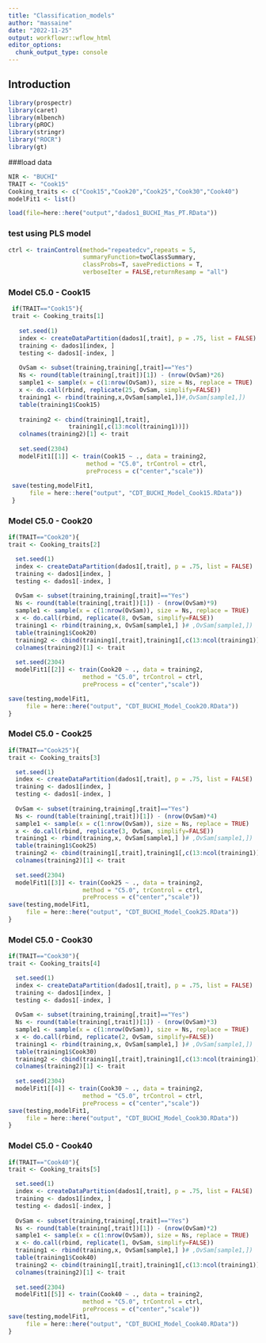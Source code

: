 ```yaml
---
title: "Classification_models"
author: "massaine"
date: "2022-11-25"
output: workflowr::wflow_html
editor_options:
  chunk_output_type: console
---
```


## Introduction

```r
library(prospectr)
library(caret)
library(mlbench)
library(pROC)
library(stringr)
library("ROCR")
library(gt)
```

###load data
```r
NIR <- "BUCHI"
TRAIT <- "Cook15"
Cooking_traits <- c("Cook15","Cook20","Cook25","Cook30","Cook40")
modelFit1 <- list()

load(file=here::here("output","dados1_BUCHI_Mas_PT.RData"))

```

### test using PLS model
```r
ctrl <- trainControl(method="repeatedcv",repeats = 5,
                     summaryFunction=twoClassSummary, 
                     classProbs=T, savePredictions = T,
                     verboseIter = FALSE,returnResamp = "all") 
```

### Model C5.0 - Cook15
```r
 if(TRAIT=="Cook15"){
 trait <- Cooking_traits[1]
 
   set.seed(1)
   index <- createDataPartition(dados1[,trait], p = .75, list = FALSE)
   training <- dados1[index, ]
   testing <- dados1[-index, ]
   
   OvSam <- subset(training,training[,trait]=="Yes")
   Ns <- round(table(training[,trait])[1]) - (nrow(OvSam)*26) 
   sample1 <- sample(x = c(1:nrow(OvSam)), size = Ns, replace = TRUE)
   x <- do.call(rbind, replicate(25, OvSam, simplify=FALSE))
   training1 <- rbind(training,x,OvSam[sample1,])#,OvSam[sample1,])
   table(training1$Cook15)
   
   training2 <- cbind(training1[,trait],
                 training1[,c(13:ncol(training1))])
   colnames(training2)[1] <- trait
   
   set.seed(2304)
   modelFit1[[1]] <- train(Cook15 ~ ., data = training2, 
                      method = "C5.0", trControl = ctrl, 
                      preProcess = c("center","scale"))
 
 save(testing,modelFit1, 
      file = here::here("output", "CDT_BUCHI_Model_Cook15.RData"))
 }
```

### Model C5.0 - Cook20
```r
if(TRAIT=="Cook20"){
trait <- Cooking_traits[2]

  set.seed(1)
  index <- createDataPartition(dados1[,trait], p = .75, list = FALSE)
  training <- dados1[index, ]
  testing <- dados1[-index, ]
  
  OvSam <- subset(training,training[,trait]=="Yes")
  Ns <- round(table(training[,trait])[1]) - (nrow(OvSam)*9) 
  sample1 <- sample(x = c(1:nrow(OvSam)), size = Ns, replace = TRUE)
  x <- do.call(rbind, replicate(8, OvSam, simplify=FALSE))
  training1 <- rbind(training,x, OvSam[sample1,] )# ,OvSam[sample1,])
  table(training1$Cook20)
  training2 <- cbind(training1[,trait],training1[,c(13:ncol(training1))])
  colnames(training2)[1] <- trait
  
  set.seed(2304)
  modelFit1[[2]] <- train(Cook20 ~ ., data = training2, 
                     method = "C5.0", trControl = ctrl, 
                     preProcess = c("center","scale"))

save(testing,modelFit1, 
     file = here::here("output", "CDT_BUCHI_Model_Cook20.RData"))
}
```

### Model C5.0 - Cook25
```r
if(TRAIT=="Cook25"){
trait <- Cooking_traits[3]

  set.seed(1)
  index <- createDataPartition(dados1[,trait], p = .75, list = FALSE)
  training <- dados1[index, ]
  testing <- dados1[-index, ]
  
  OvSam <- subset(training,training[,trait]=="Yes")
  Ns <- round(table(training[,trait])[1]) - (nrow(OvSam)*4) 
  sample1 <- sample(x = c(1:nrow(OvSam)), size = Ns, replace = TRUE)
  x <- do.call(rbind, replicate(3, OvSam, simplify=FALSE))
  training1 <- rbind(training,x, OvSam[sample1,] )# ,OvSam[sample1,])
  table(training1$Cook25)
  training2 <- cbind(training1[,trait],training1[,c(13:ncol(training1))])
  colnames(training2)[1] <- trait
  
  set.seed(2304)
  modelFit1[[3]] <- train(Cook25 ~ ., data = training2, 
                     method = "C5.0", trControl = ctrl, 
                     preProcess = c("center","scale"))
save(testing,modelFit1, 
     file = here::here("output", "CDT_BUCHI_Model_Cook25.RData"))
}
```

### Model C5.0 - Cook30
```r
if(TRAIT=="Cook30"){
trait <- Cooking_traits[4]

  set.seed(1)
  index <- createDataPartition(dados1[,trait], p = .75, list = FALSE)
  training <- dados1[index, ]
  testing <- dados1[-index, ]
  
  OvSam <- subset(training,training[,trait]=="Yes")
  Ns <- round(table(training[,trait])[1]) - (nrow(OvSam)*3) 
  sample1 <- sample(x = c(1:nrow(OvSam)), size = Ns, replace = TRUE)
  x <- do.call(rbind, replicate(2, OvSam, simplify=FALSE))
  training1 <- rbind(training,x, OvSam[sample1,] )# ,OvSam[sample1,])
  table(training1$Cook30)
  training2 <- cbind(training1[,trait],training1[,c(13:ncol(training1))])
  colnames(training2)[1] <- trait
 
  set.seed(2304)
  modelFit1[[4]] <- train(Cook30 ~ ., data = training2, 
                     method = "C5.0", trControl = ctrl, 
                     preProcess = c("center","scale"))
save(testing,modelFit1, 
     file = here::here("output", "CDT_BUCHI_Model_Cook30.RData"))
}
```


### Model C5.0 - Cook40
```r
if(TRAIT=="Cook40"){
trait <- Cooking_traits[5]

  set.seed(1)
  index <- createDataPartition(dados1[,trait], p = .75, list = FALSE)
  training <- dados1[index, ]
  testing <- dados1[-index, ]
  
  OvSam <- subset(training,training[,trait]=="Yes")
  Ns <- round(table(training[,trait])[1]) - (nrow(OvSam)*2) 
  sample1 <- sample(x = c(1:nrow(OvSam)), size = Ns, replace = TRUE)
  x <- do.call(rbind, replicate(1, OvSam, simplify=FALSE))
  training1 <- rbind(training,x, OvSam[sample1,] )# ,OvSam[sample1,])
  table(training1$Cook40)
  training2 <- cbind(training1[,trait],training1[,c(13:ncol(training1))])
  colnames(training2)[1] <- trait
 
  set.seed(2304)
  modelFit1[[5]] <- train(Cook40 ~ ., data = training2, 
                     method = "C5.0", trControl = ctrl, 
                     preProcess = c("center","scale"))
save(testing,modelFit1, 
     file = here::here("output", "CDT_BUCHI_Model_Cook40.RData"))
}
```





